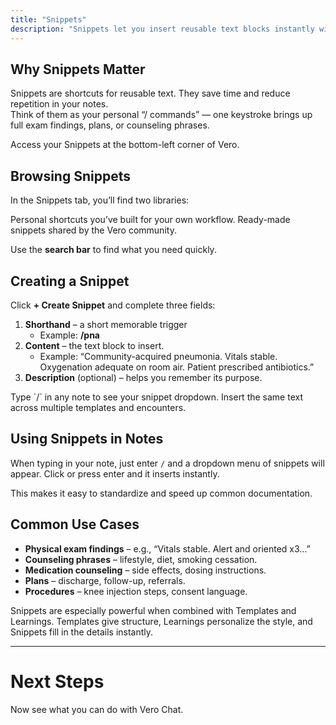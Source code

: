 ```yaml
---
title: "Snippets"
description: "Snippets let you insert reusable text blocks instantly with / commands. They make your documentation faster and more consistent."
---
```


## Why Snippets Matter

Snippets are shortcuts for reusable text. They save time and reduce repetition in your notes.\
Think of them as your personal “/ commands” — one keystroke brings up full exam findings, plans, or counseling phrases.

<Note>
  Access your Snippets at the bottom-left corner of Vero.
</Note>

## Browsing Snippets

In the Snippets tab, you’ll find two libraries:

<Columns cols={2}>
  <Card title="My Snippets" icon="folder">
    Personal shortcuts you’ve built for your own workflow.
  </Card>
  <Card title="Public Snippets" icon="users">
    Ready-made snippets shared by the Vero community.
  </Card>
</Columns>

Use the **search bar** to find what you need quickly.

## Creating a Snippet

Click **\+ Create Snippet** and complete three fields:

1. **Shorthand** – a short memorable trigger
   - Example: **/pna**
2. **Content** – the text block to insert.
   - Example: “Community-acquired pneumonia. Vitals stable. Oxygenation adequate on room air. Patient prescribed antibiotics.”
3. **Description** (optional) – helps you remember its purpose.

<Columns cols={2}>
  <Card title="Quick Access" icon="bolt">
    Type `/` in any note to see your snippet dropdown.
  </Card>
  <Card title="Reusable Blocks" icon="lightbulb">
    Insert the same text across multiple templates and encounters.
  </Card>
</Columns>

## Using Snippets in Notes

When typing in your note, just enter `/` and a dropdown menu of snippets will appear. Click or press enter and it inserts instantly.

This makes it easy to standardize and speed up common documentation.

## Common Use Cases

- **Physical exam findings** – e.g., “Vitals stable. Alert and oriented x3…”
- **Counseling phrases** – lifestyle, diet, smoking cessation.
- **Medication counseling** – side effects, dosing instructions.
- **Plans** – discharge, follow-up, referrals.
- **Procedures** – knee injection steps, consent language.

<Tip>
  Snippets are especially powerful when combined with Templates and Learnings. Templates give structure, Learnings personalize the style, and Snippets fill in the details instantly.
</Tip>

---

# Next Steps

Now see what you can do with Vero Chat.